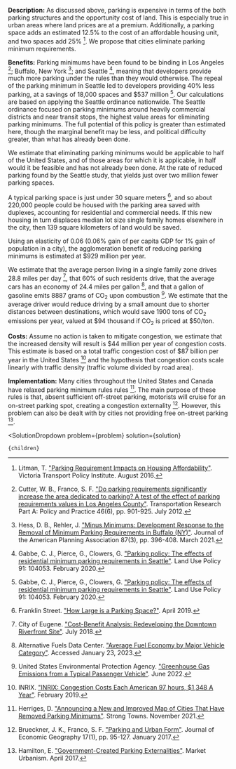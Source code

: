 

<b>Description:</b> As discussed above, parking is expensive in terms of the both parking structures and the opportunity cost of land. This is especially true in urban areas where land prices are at a premium. Additionally, a parking space adds an estimated 12.5% to the cost of an affordable housing unit, and two spaces add 25% [^"25"]. We propose that cities eliminate parking minimum requirements.

<b>Benefits:</b> Parking minimums have been found to be binding in Los Angeles [^"10"]; Buffalo, New York [^"22"]; and Seattle [^"12"], meaning that developers provide much more parking under the rules than they would otherwise. The repeal of the parking minimum in Seattle led to developers providing 40% less parking, at a savings of 18,000 spaces and $537 million [^"12"]. Our calculations are based on applying the Seattle ordinance nationwide. The Seattle ordinance focused on parking minimums around heavily commercial districts and near transit stops, the highest value areas for eliminating parking minimums. The full potential of this policy is greater than estimated here, though the marginal benefit may be less, and political difficulty greater, than what has already been done.

We estimate that eliminating parking minimums would be applicable to half of the United States, and of those areas for which it is applicable, in half would it be feasible and has not already been done. At the rate of reduced parking found by the Seattle study, that yields just over two million fewer parking spaces.

A typical parking space is just under 30 square meters [^"1"], and so about 220,000 people could be housed with the parking area saved with duplexes, accounting for residential and commercial needs. If this new housing in turn displaces median lot size single family homes elsewhere in the city, then 139 square kilometers of land would be saved.

Using an elasticity of 0.06 (0.06% gain of per capita GDP for 1% gain of population in a city), the agglomeration benefit of reducing parking minimums is estimated at $929 million per year.

We estimate that the average person living in a single family zone drives 28.8 miles per day [^"9"], that 60% of such residents drive, that the average cars has an economy of 24.4 miles per gallon [^"7"], and that a gallon of gasoline emits 8887 grams of CO<sub>2</sub> upon combustion [^"11"]. We estimate that the average driver would reduce driving by a small amount due to shorter distances between destinations, which would save 1900 tons of CO<sub>2</sub> emissions per year, valued at $94 thousand if CO<sub>2</sub> is priced at $50/ton.

<b>Costs:</b> Assume no action is taken to mitigate congestion, we estimate that the increased density will result is $44 million per year of congestion costs. This estimate is based on a total traffic congestion cost of $87 billion per year in the United States [^"2"] and the hypothesis that congestion costs scale linearly with traffic density (traffic volume divided by road area).

<b>Implementation:</b> Many cities throughout the United States and Canada have relaxed parking minimum rules rules [^"21"]. The main purpose of these rules is that, absent sufficient off-street parking, motorists will cruise for an on-street parking spot, creating a congestion externality [^"5"]. However, this problem can also be dealt with by cities not providing free on-street parking [^"19"].

[^"1"]: Franklin Street. ["How Large is a Parking Space?"](https://franklinst.com/how-large-is-a-parking-space/). April 2019.

[^"2"]: INRIX. ["INRIX: Congestion Costs Each American 97 hours, $1,348 A Year"](https://inrix.com/press-releases/scorecard-2018-us/). February 2019.

[^"5"]: Brueckner, J. K., Franco, S. F. ["Parking and Urban Form"](https://academic.oup.com/joeg/article-abstract/17/1/95/2930541). Journal of Economic Geography 17(1), pp. 95-127. January 2017.

[^"7"]: Alternative Fuels Data Center. ["Average Fuel Economy by Major Vehicle Category"](https://afdc.energy.gov/data/10310). Accessed January 23, 2023.

[^"9"]: City of Eugene. ["Cost-Benefit Analysis: Redeveloping the Downtown Riverfront Site"](https://eugene-or.gov/DocumentCenter/View/41336/Downtown-Riverfront-Cost-Benefit-Analysis-July-3-2018-?bidId=). July 2018.

[^"10"]: Cutter, W. B., Franco, S. F. ["Do parking requirements significantly increase the area dedicated to parking? A test of the effect of parking requirements values in Los Angeles County"](https://www.sciencedirect.com/science/article/abs/pii/S0965856412000304). Transportation Research Part A: Policy and Practice 46(6), pp. 901-925. July 2012.

[^"11"]: United States Environmental Protection Agency. ["Greenhouse Gas Emissions from a Typical Passenger Vehicle"](https://www.epa.gov/greenvehicles/greenhouse-gas-emissions-typical-passenger-vehicle). June 2022.

[^"12"]: Gabbe, C. J., Pierce, G., Clowers, G. ["Parking policy: The effects of residential minimum parking requirements in Seattle"](https://www.sciencedirect.com/science/article/abs/pii/S0264837718312870). Land Use Policy 91: 104053. February 2020.

[^"19"]: Hamilton, E. ["Government-Created Parking Externalities"](https://marketurbanism.com/2017/04/27/government-created-parking-externalities/). Market Urbanism. April 2017.

[^"21"]: Herriges, D. ["Announcing a New and Improved Map of Cities That Have Removed Parking Minimums"](https://www.strongtowns.org/journal/2021/11/22/announcing-a-new-and-improved-map-of-cities-that-have-removed-parking-minimums). Strong Towns. November 2021.

[^"22"]: Hess, D. B., Rehler, J. ["Minus Minimums: Development Response to the Removal of Minimum Parking Requirements in Buffalo (NY)"](https://www.tandfonline.com/doi/pdf/10.1080/01944363.2020.1864225). Journal of the American Planning Association 87(3), pp. 396-408. March 2021.

[^"25"]: Litman, T. ["Parking Requirement Impacts on Housing Affordability"](http://www.vtpi.org/park-hou.pdf). Victoria Transport Policy Institute. August 2016.

  <SolutionDropdown 
    problem={problem} 
    solution={solution}
  >
    {children}
  </SolutionDropdown>